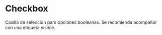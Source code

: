 
<Meta of={Stories} />

# Checkbox

Casilla de selección para opciones booleanas. Se recomienda acompañar con una etiqueta visible.

<Story id="atoms-checkbox--unchecked" />

<ArgsTable of={Checkbox} story="Unchecked" />

